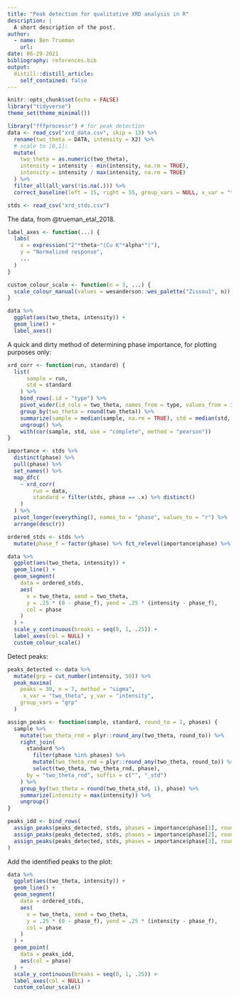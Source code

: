 ```yaml
---
title: "Peak detection for qualitative XRD analysis in R"
description: |
  A short description of the post.
author:
  - name: Ben Trueman
    url: 
date: 06-29-2021
bibliography: references.bib
output:
  distill::distill_article:
    self_contained: false
---
```



```r
knitr::opts_chunk$set(echo = FALSE)
library("tidyverse")
theme_set(theme_minimal())
```

```r
library("fffprocessr") # for peak detection
data <- read_csv("xrd_data.csv", skip = 13) %>% 
  rename(two_theta = DATA, intensity = X2) %>% 
  # scale to [0,1]:
  mutate(
    two_theta = as.numeric(two_theta),
    intensity = intensity - min(intensity, na.rm = TRUE),
    intensity = intensity / max(intensity, na.rm = TRUE)
  ) %>% 
  filter_all(all_vars(!is.na(.))) %>% 
  correct_baseline(left = 15, right = 55, group_vars = NULL, x_var = "two_theta", y_var = "intensity")

stds <- read_csv("xrd_stds.csv")
```

The data, from @trueman_etal_2018.

```r

label_axes <- function(...) {
  labs(
    x = expression("2"*theta~"(Cu K"*alpha*")"),
    y = "Normalized response",
    ...
  )
}

custom_colour_scale <- function(n = 3, ...) {
  scale_colour_manual(values = wesanderson::wes_palette("Zissou1", n))
}

data %>% 
  ggplot(aes(two_theta, intensity)) + 
  geom_line() + 
  label_axes()
```

A quick and dirty method of determining phase importance, for plotting purposes only:

```r

xrd_corr <- function(run, standard) {
  list( 
      sample = run, 
      std = standard
    ) %>% 
    bind_rows(.id = "type") %>% 
    pivot_wider(id_cols = two_theta, names_from = type, values_from = intensity) %>% 
    group_by(two_theta = round(two_theta)) %>% 
    summarize(sample = median(sample, na.rm = TRUE), std = median(std, na.rm = TRUE)) %>% 
    ungroup() %>% 
    with(cor(sample, std, use = "complete", method = "pearson"))
}

importance <- stds %>% 
  distinct(phase) %>% 
  pull(phase) %>% 
  set_names() %>% 
  map_dfc(
    ~ xrd_corr(
        run = data,
        standard = filter(stds, phase == .x) %>% distinct()
    )
  ) %>% 
  pivot_longer(everything(), names_to = "phase", values_to = "r") %>% 
  arrange(desc(r))

```

```r

ordered_stds <- stds %>% 
  mutate(phase_f = factor(phase) %>% fct_relevel(importance$phase) %>% as.numeric())

data %>% 
  ggplot(aes(two_theta, intensity)) + 
  geom_line() +
  geom_segment(
    data = ordered_stds,
    aes(
      x = two_theta, xend = two_theta, 
      y = .25 * (0 - phase_f), yend = .25 * (intensity - phase_f), 
      col = phase
    )
  ) + 
  scale_y_continuous(breaks = seq(0, 1, .25)) +
  label_axes(col = NULL) + 
  custom_colour_scale()

```
Detect peaks:

```r

peaks_detected <- data %>% 
  mutate(grp = cut_number(intensity, 50)) %>% 
  peak_maxima(
    peaks = 30, n = 7, method = "sigma", 
     x_var = "two_theta", y_var = "intensity",
    group_vars = "grp"
  )

assign_peaks <- function(sample, standard, round_to = 1, phases) { 
  sample %>% 
    mutate(two_theta_rnd = plyr::round_any(two_theta, round_to)) %>% 
    right_join(
      standard %>% 
        filter(phase %in% phases) %>% 
        mutate(two_theta_rnd = plyr::round_any(two_theta, round_to)) %>% 
        select(two_theta, two_theta_rnd, phase), 
      by = "two_theta_rnd", suffix = c("", "_std")
    ) %>% 
    group_by(two_theta = round(two_theta_std, 1), phase) %>%
    summarize(intensity = max(intensity)) %>%
    ungroup()
}

peaks_idd <- bind_rows(
  assign_peaks(peaks_detected, stds, phases = importance$phase[1], round_to = .5),
  assign_peaks(peaks_detected, stds, phases = importance$phase[2], round_to = .5),
  assign_peaks(peaks_detected, stds, phases = importance$phase[3], round_to = .5)
)

```

Add the identified peaks to the plot:

```r

data %>% 
  ggplot(aes(two_theta, intensity)) + 
  geom_line() +
  geom_segment(
    data = ordered_stds,
    aes(
      x = two_theta, xend = two_theta, 
      y = .25 * (0 - phase_f), yend = .25 * (intensity - phase_f), 
      col = phase
    )
  ) + 
  geom_point(
    data = peaks_idd,
    aes(col = phase)
  ) + 
  scale_y_continuous(breaks = seq(0, 1, .25)) +
  label_axes(col = NULL) + 
  custom_colour_scale()

```


